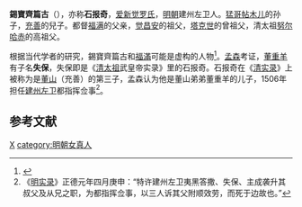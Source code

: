 {{Manchu name|[[爱新觉罗氏|爱新觉罗]]}}
'''錫寶齊篇古'''（{{lang-mnc|ᠰᡳᠪᡝᠣᠴᡳ<br> ᡶᡳᠶᠠᠩᡤᡡ|v=Sibeoci fiyanggū|a=Sibeuqi Fiyanggv|p=Sibeochi Fiyangguu}}），亦称'''石报奇'''，[[爱新觉罗氏|爱新觉罗氏]]，[[明朝|明朝]]建州左卫人。[[猛哥帖木儿|猛哥帖木儿]]的孙子，[[董山|充善]]的兒子。都督[[福满|福满]]的父亲，[[觉昌安|觉昌安]]的祖父，[[塔克世|塔克世]]的曾祖父，清太祖[[努尔哈赤|努尔哈赤]]的高祖父。

根据当代学者的研究，錫寶齊篇古和[[福滿|福滿]]可能是虚构的人物<ref>{{cite book|last=Li|first=Gertraude Roth|chapter=State Building before 1644|editor-last=Peterson|editor-first=Willard J.|title=The Cambridge History of China|volume=9|publisher=Cambridge University Press|publication-date=2002|isbn=0 521 24334 3|url=http://assets.cambridge.org/97805212/43346/sample/9780521243346ws.pdf|accessdate=2011-02-13|archivedate=2011-09-27|archiveurl=https://web.archive.org/web/20110927011713/http://assets.cambridge.org/97805212/43346/sample/9780521243346ws.pdf|pages=28|deadurl=no}}</ref>。[[孟森|孟森]]考证，[[董重羊|董重羊]]有子名'''失保'''，失保即是《[[清太祖|清太祖]]武皇帝实录》里的石报奇。石报奇在《[[清实录|清实录]]》上被称为是[[董山|董山]]（充善）的第三子，孟森认为他是董山弟弟董重羊的儿子，1506年担任[[建州左卫|建州左卫]]都指挥佥事<ref>《[[明实录|明实录]]》正德元年四月庚申：“特许建州左卫夷黑答撒、失保、主成袭升其叔父及从兄之职，为都指挥佥事，以三人诉其父附顺效劳，而死于边故也。”</ref>。

==参考文献==
{{reflist}}

[[category:愛新覺羅氏|X]]
[[category:明朝女真人|category:明朝女真人]]
